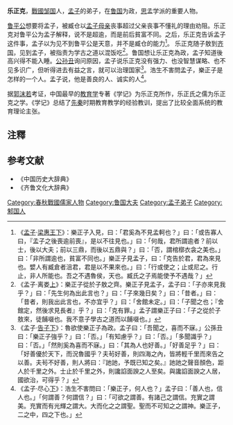 '''乐正克'''，[[戰國|戰國]][[邹国|邹国]]人，[[孟子|孟子]]的弟子，在[[鲁国|鲁国]]为政，[[孔伋|思]]孟学派的重要人物。

[[鲁平公|鲁平公]]想要将孟子，被臧仓以[[孟母|孟子母亲]]丧事超过父亲丧事不懂礼的理由劝阻。乐正克对鲁平公为孟子解释，说不是超逾，而是前后貧富不同。之后，乐正克告诉孟子这件事，孟子以为见不到鲁平公是天意，并不是臧仓的能力<ref>《[[孟子_(书)|孟子]]·[[梁惠王|梁惠王]][[s:孟子/梁惠王下|下]]》：樂正子入見，曰：「君奚為不見孟軻也？」曰：「或告寡人曰，『孟子之後喪逾前喪』，是以不往見也。」曰：「何哉，君所謂逾者？前以士，後以大夫；前以三鼎，而後以五鼎與？」曰：「否，謂棺槨衣衾之美也。」曰：「非所謂逾也，貧富不同也。」樂正子見孟子，曰：「克告於君，君為來見也。嬖人有臧倉者沮君，君是以不果來也。」曰：「行或使之；止或尼之。行止，非人所能也。吾之不遇魯侯，天也。臧氏之子焉能使予不遇哉？」</ref>。 乐正克随子敖到[[齐国|齐国]]，见到孟子，被指责为学古之道以混饭吃<ref>《孟子·离娄[[s:孟子/離婁上|上]]》：樂正子從於子敖之齊。樂正子見孟子，孟子曰：「子亦來見我乎？」曰：「先生何為出此言也？」曰：「子來幾日矣？」曰：「昔者。」曰：「昔者，則我出此言也，不亦宜乎？」曰：「舍館未定。」曰：「子聞之也；『舍館定，然後求見長者』乎？」曰：「克有罪。」孟子謂樂正子曰：「子之從於子敖來，徒餔啜也。我不意子學古之道而以餔啜也。」</ref>。鲁国想让乐正克為政，孟子知道後高兴得不能入睡。[[公孙丑|公孙丑]]询问原因，孟子说乐正克没有强力、也没智慧谋略、也不见多识广，但听得进去有益之言，就可以治理国家<ref>《孟子·[[告子|告子]][[s:孟子/告子下|下]]》：魯欲使樂正子為政。孟子曰：「吾聞之，喜而不寐。」公孫丑曰：「樂正子強乎？」曰：「否。」「有知慮乎？」曰：「否。」「多聞識乎？」曰：「否。」「然則奚為喜而不寐。」曰：「其為人也好善。」「好善足乎？」曰：「好善優於天下，而況魯國乎？夫茍好善，則四海之內，皆將輕千里而來告之以善。夫茍不好善，則人將曰：『訑訑，予既已知之矣。』訑訑之聲音顏色，距人於千里之外。士止於千里之外，則讒諂面諛之人至矣。與讒諂面諛之人居，國欲治，可得乎？」</ref>。浩生不害問孟子，樂正子是怎样的一个人。孟子说，他是善良的人、诚实的人<ref>《孟子·尽心[[s:孟子/盡心下|下]]》：浩生不害問曰：「樂正子，何人也？」孟子曰：「善人也，信人也。」「何謂善？何謂信？」曰：「可欲之謂善。有諸己之謂信。充實之謂美。充實而有光輝之謂大。大而化之之謂聖。聖而不可知之之謂神。樂正子，二之中，四之下也。」</ref>。

据[[郭沫若|郭沫若]]考证，中国最早的[[教育学|教育学]]专著《学记》为乐正克所作，乐正氏之儒为乐正克之学。《学记》总结了[[先秦|先秦]]时期教育教学的经验教训，提出了比较全面系统的教育理论主张。
== 注釋 ==
{{reflist}}
==参考文献==
* 《中国历史大辞典》
* 《齐鲁文化大辞典》
[[Category:春秋戰國儒家人物|Category:春秋戰國儒家人物]]
[[Category:鲁国大夫|Category:鲁国大夫]]

[[Category:孟子弟子|Category:孟子弟子]]
[[Category:邾国人|Category:邾国人]]